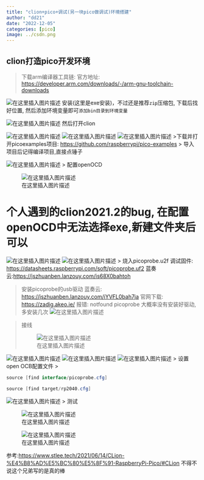 ```yaml
---
title: "clion+pico+调试(另一块pico做调试)环境搭建"
author: "dd21"
date: "2022-12-05" 
categories: [pico]
image: ../csdn.png
---
```



## clion打造pico开发环境
>下载arm编译器工具链:
官方地址: [https://developer.arm.com/downloads/-/arm-gnu-toolchain-downloads](https://developer.arm.com/downloads/-/arm-gnu-toolchain-downloads)

![在这里插入图片描述](https://img-blog.csdnimg.cn/99dfe7f825164bb79fe4049d5868423f.png)
安装(这里是exe安装)，不过还是推荐`zip`压缩包, 下载后找好位置, 然后添加环境变量即可`添加bin目录到环境变量`

![在这里插入图片描述](https://img-blog.csdnimg.cn/081161c8ee504a80813246a5d335ad4a.png)
然后打开clion

![在这里插入图片描述](https://img-blog.csdnimg.cn/279d195389104b38a7e9c438143e3e0f.png)
![在这里插入图片描述](https://img-blog.csdnimg.cn/cd651a99b9e94e93bbaa20518882eae3.png)
![在这里插入图片描述](https://img-blog.csdnimg.cn/589c436970d04271a64dfe6130065f2e.png)
>下载并打开picoexamples项目:
[https://github.com/raspberrypi/pico-examples](https://github.com/raspberrypi/pico-examples)
> 导入项目后记得编译项目,直接点锤子

![在这里插入图片描述](https://img-blog.csdnimg.cn/9d6c6a373c7747e4a932efad2e977222.png)
> 配置openOCD

![在这里插入图片描述](https://img-blog.csdnimg.cn/14cefe19738e40229c07de66d58b3708.png)

# 个人遇到的clion2021.2的bug, 在配置openOCD中无法选择exe,新建文件夹后可以
![在这里插入图片描述](https://img-blog.csdnimg.cn/d75ef452a6d34e7a8fa35dfacf02926d.png)
![在这里插入图片描述](https://img-blog.csdnimg.cn/2484251453c640bca22346cae0c5b773.png)
> 烧入picoprobe.u2f
调试固件: [https://datasheets.raspberrypi.com/soft/picoprobe.uf2](https://datasheets.raspberrypi.com/soft/picoprobe.uf2)
蓝奏云:[https://jszhuanben.lanzouy.com/is68X0bahtoh](https://jszhuanben.lanzouy.com/is68X0bahtoh)

> 安装picoprobe的usb驱动
>蓝奏云:  [https://jszhuanben.lanzouy.com/iYVFL0bah7ja](https://jszhuanben.lanzouy.com/iYVFL0bah7ja)
>官网下载: [https://zadig.akeo.ie/](https://zadig.akeo.ie/)
>报错: notfound picoprobe 大概率没有安装好驱动, 多安装几次
![在这里插入图片描述](https://img-blog.csdnimg.cn/cfdbea22a12441728b322e5d8cd627db.png)

> 接线
> 
![在这里插入图片描述](https://img-blog.csdnimg.cn/849e33315dba4e8b82e8d6ba55a0af8f.png)


![在这里插入图片描述](https://img-blog.csdnimg.cn/7812e440cb184310a7d79fd8c21ab3f2.png)
![在这里插入图片描述](https://img-blog.csdnimg.cn/4efaabe548e2473cbfb4f8d79c3f4dd4.png)
![在这里插入图片描述](https://img-blog.csdnimg.cn/74a7e556953642bdb57d7b7ada1712d0.png)
> 设置open OCB配置文件
>

```csharp
source [find interface/picoprobe.cfg]

source [find target/rp2040.cfg]
```
![在这里插入图片描述](https://img-blog.csdnimg.cn/c5c880d1923f42e6b1a8367bcd9ab4b3.png)
> 测试

![在这里插入图片描述](https://img-blog.csdnimg.cn/02beeeb9d6f547e0bc1c51c732db86cb.png)

![在这里插入图片描述](https://img-blog.csdnimg.cn/aa1bfd45292444b1bedd4ccb5c1cf834.png)

参考:[https://www.stlee.tech/2021/06/14/CLion-%E4%B8%AD%E5%BC%80%E5%8F%91-RaspberryPi-Pico/#CLion](https://www.stlee.tech/2021/06/14/CLion-%E4%B8%AD%E5%BC%80%E5%8F%91-RaspberryPi-Pico/#CLion)
不得不说这个兄弟写的是真的棒
